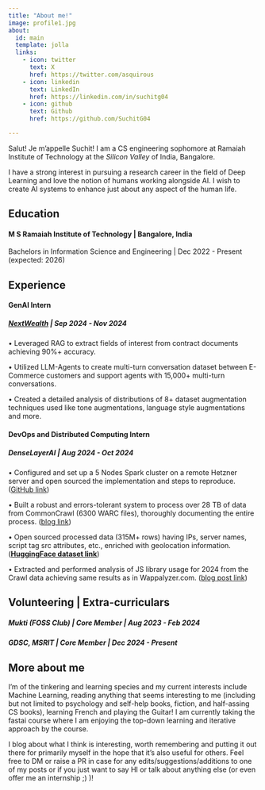 ```yaml
---
title: "About me!"
image: profile1.jpg
about:
  id: main
  template: jolla
  links:
    - icon: twitter
      text: X
      href: https://twitter.com/asquirous
    - icon: linkedin
      text: LinkedIn
      href: https://linkedin.com/in/suchitg04
    - icon: github
      text: Github
      href: https://github.com/SuchitG04

---
```


:::{#main}

Salut! Je m'appelle Suchit!  I am a CS engineering sophomore at Ramaiah Institute of Technology at the *Silicon Valley* of India, Bangalore.

I have a strong interest in pursuing a research career in the field of Deep Learning and love the notion of humans working alongside AI. I wish to create AI systems to enhance just about any aspect of the human life.

## Education

#### **M S Ramaiah Institute of Technology** | Bangalore, India

Bachelors in Information Science and Engineering | Dec 2022 - Present (expected: 2026)

## Experience

#### **GenAI Intern**
##### **[NextWealth](https://www.nextwealth.com/)** | Sep 2024 - Nov 2024

• Leveraged RAG to extract fields of interest from contract documents achieving 90%+ accuracy.

• Utilized LLM-Agents to create multi-turn conversation dataset between E-Commerce customers and support agents with 15,000+ multi-turn conversations.

• Created a detailed analysis of distributions of 8+ dataset augmentation techniques used like tone augmentations, language style augmentations and more.


#### **DevOps and Distributed Computing Intern**
##### **DenseLayerAI** | Aug 2024 - Oct 2024

• Configured and set up a 5 Nodes Spark cluster on a remote Hetzner server and open sourced the implementation and steps to reproduce. ([GitHub link](https://github.com/GR-Menon/BigBanyanTree))

• Built a robust and errors-tolerant system to process over 28 TB of data from CommonCrawl (6300 WARC files), thoroughly documenting the entire process. ([blog link](https://datascience.fm/author/suchit))

• Open sourced processed data (315M+ rows) having IPs, server names, script tag src attributes, etc., enriched with geolocation information. ([<b>HuggingFace dataset link</b>](https://hf.co/big-banyan-tree))

• Extracted and performed analysis of JS library usage for 2024 from the Crawl data achieving same results as in Wappalyzer.com. ([blog post link](https://datascience.fm/extracting-the-top-used-js-libraries-from-common-crawl/))


## Volunteering | Extra-curriculars

##### **Mukti (FOSS Club)** | Core Member | Aug 2023 - Feb 2024

##### **GDSC, MSRIT** | Core Member | Dec 2024 - Present

:::

## More about me

I'm of the tinkering and learning species and my current interests include Machine Learning, reading anything that seems interesting to me (including but not limited to psychology and self-help books, fiction, and half-assing CS books), learning French and playing the Guitar! I am currently taking the fastai course where I am enjoying the top-down learning and iterative approach by the course.

I blog about what I think is interesting, worth remembering and putting it out there for primarily myself in the hope that it's also useful for others. Feel free to DM or raise a PR in case for any edits/suggestions/additions to one of my posts or if you just want to say HI or talk about anything else (or even offer me an internship ;) )!

